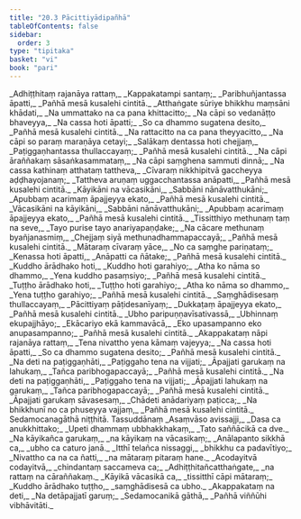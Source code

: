 ```yaml
---
title: "20.3 Pācittiyādipañhā"
tableOfContents: false
sidebar:
  order: 3
type: "tipitaka"
basket: "vi"
book: "pari"
---
```



<DynamicBreadcrumb />

<Division number="481" book="pari">

<Paragraph number="2369" type="verses" book="pari">
_Adhiṭṭhitaṃ rajanāya rattaṃ,_  
_Kappakatampi santaṃ;_  
_Paribhuñjantassa āpatti,_  
_Pañhā mesā kusalehi cintitā._  

</Paragraph>

<Paragraph number="2370" type="verses" book="pari">
_Atthaṅgate sūriye bhikkhu maṃsāni khādati,_  
_Na ummattako na ca pana khittacitto;_  
_Na cāpi so vedanāṭṭo bhaveyya,_  
_Na cassa hoti āpatti;_  
_So ca dhammo sugatena desito,_  
_Pañhā mesā kusalehi cintitā._  

</Paragraph>

<Paragraph number="2371" type="verses" book="pari">
_Na rattacitto na ca pana theyyacitto,_  
_Na cāpi so paraṃ maraṇāya cetayi;_  
_Salākaṃ dentassa hoti chejjaṃ,_  
_Paṭiggaṇhantassa thullaccayaṃ;_  
_Pañhā mesā kusalehi cintitā._  

</Paragraph>

<Paragraph number="2372" type="verses" book="pari">
_Na cāpi āraññakaṃ sāsaṅkasammataṃ,_  
_Na cāpi saṃghena sammuti dinnā;_  
_Na cassa kathinaṃ atthataṃ tattheva,_  
_Cīvaraṃ nikkhipitvā gaccheyya aḍḍhayojanaṃ;_  
_Tattheva aruṇaṃ uggacchantassa anāpatti,_  
_Pañhā mesā kusalehi cintitā._  

</Paragraph>

<Paragraph number="2373" type="verses" book="pari">
_Kāyikāni na vācasikāni,_  
_Sabbāni nānāvatthukāni;_  
_Apubbaṃ acarimaṃ āpajjeyya ekato,_  
_Pañhā mesā kusalehi cintitā._  

</Paragraph>

<Paragraph number="2374" type="verses" book="pari">
_Vācasikāni na kāyikāni,_  
_Sabbāni nānāvatthukāni;_  
_Apubbaṃ acarimaṃ āpajjeyya ekato,_  
_Pañhā mesā kusalehi cintitā._  

</Paragraph>

<Paragraph number="2375" type="verses" book="pari">
_Tissitthiyo methunaṃ taṃ na seve,_  
_Tayo purise tayo anariyapaṇḍake;_  
_Na cācare methunaṃ byañjanasmiṃ,_  
_Chejjaṃ siyā methunadhammapaccayā;_  
_Pañhā mesā kusalehi cintitā._  

</Paragraph>

<Paragraph number="2376" type="verses" book="pari">
_Mātaraṃ cīvaraṃ yāce,_  
_No ca saṃghe pariṇataṃ;_  
_Kenassa hoti āpatti,_  
_Anāpatti ca ñātake;_  
_Pañhā mesā kusalehi cintitā._  

</Paragraph>

<Paragraph number="2377" type="verses" book="pari">
_Kuddho ārādhako hoti,_  
_Kuddho hoti garahiyo;_  
_Atha ko nāma so dhammo,_  
_Yena kuddho pasaṃsiyo;_  
_Pañhā mesā kusalehi cintitā._  

</Paragraph>

<Paragraph number="2378" type="verses" book="pari">
_Tuṭṭho ārādhako hoti,_  
_Tuṭṭho hoti garahiyo;_  
_Atha ko nāma so dhammo,_  
_Yena tuṭṭho garahiyo;_  
_Pañhā mesā kusalehi cintitā._  

</Paragraph>

<Paragraph number="2379" type="verses" book="pari">
_Saṃghādisesaṃ thullaccayaṃ,_  
_Pācittiyaṃ pāṭidesanīyaṃ;_  
_Dukkaṭaṃ āpajjeyya ekato,_  
_Pañhā mesā kusalehi cintitā._  

</Paragraph>

<Paragraph number="2380" type="verses" book="pari">
_Ubho paripuṇṇavīsativassā,_  
_Ubhinnaṃ ekupajjhāyo;_  
_Ekācariyo ekā kammavācā,_  
_Eko upasampanno eko anupasampanno;_  
_Pañhā mesā kusalehi cintitā._  

</Paragraph>

<Paragraph number="2381" type="verses" book="pari">
_Akappakataṃ nāpi rajanāya rattaṃ,_  
_Tena nivattho yena kāmaṃ vajeyya;_  
_Na cassa hoti āpatti,_  
_So ca dhammo sugatena desito;_  
_Pañhā mesā kusalehi cintitā._  

</Paragraph>

<Paragraph number="2382" type="verses" book="pari">
_Na deti na paṭiggaṇhāti,_  
_Paṭiggaho tena na vijjati;_  
_Āpajjati garukaṃ na lahukaṃ,_  
_Tañca paribhogapaccayā;_  
_Pañhā mesā kusalehi cintitā._  

</Paragraph>

<Paragraph number="2383" type="verses" book="pari">
_Na deti na paṭiggaṇhāti,_  
_Paṭiggaho tena na vijjati;_  
_Āpajjati lahukaṃ na garukaṃ,_  
_Tañca paribhogapaccayā;_  
_Pañhā mesā kusalehi cintitā._  

</Paragraph>

<Paragraph number="2384" type="verses" book="pari">
_Āpajjati garukaṃ sāvasesaṃ,_  
_Chādeti anādariyaṃ paṭicca;_  
_Na bhikkhunī no ca phuseyya vajjaṃ,_  
_Pañhā mesā kusalehi cintitā._  


</Paragraph>
</Division>

<Paragraph number="2385" type="center" book="pari">
Sedamocanagāthā niṭṭhitā.



</Paragraph>

<Paragraph number="2386" type="center" book="pari">
Tassuddānaṃ


</Paragraph>

<Paragraph number="2387" type="verses" book="pari">
_Asaṃvāso avissajji,_  
_Dasa ca anukkhittako;_  
_Upeti dhammaṃ ubbhakkhakaṃ,_  
_Tato saññācikā ca dve._  

</Paragraph>

<Paragraph number="2388" type="verses" book="pari">
_Na kāyikañca garukaṃ,_  
_na kāyikaṃ na vācasikaṃ;_  
_Anālapanto sikkhā ca,_  
_ubho ca caturo janā._  

</Paragraph>

<Paragraph number="2389" type="verses" book="pari">
_Itthī telañca nissaggi,_  
_bhikkhu ca padavītiyo;_  
_Nivattho ca na ca ñatti,_  
_na mātaraṃ pitaraṃ hane._  

</Paragraph>

<Paragraph number="2390" type="verses" book="pari">
_Acodayitvā codayitvā,_  
_chindantaṃ saccameva ca;_  
_Adhiṭṭhitañcatthaṅgate,_  
_na rattaṃ na cāraññakaṃ._  

</Paragraph>

<Paragraph number="2391" type="verses" book="pari">
_Kāyikā vācasikā ca,_  
_tissitthī cāpi mātaraṃ;_  
_Kuddho ārādhako tuṭṭho,_  
_saṃghādisesā ca ubho._  

</Paragraph>

<Paragraph number="2392" type="verses" book="pari">
_Akappakataṃ na deti,_  
_Na detāpajjatī garuṃ;_  
_Sedamocanikā gāthā,_  
_Pañhā viññūhi vibhāvitāti._
</Paragraph>
